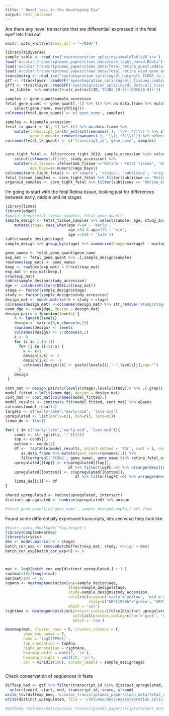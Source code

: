```yaml
---
title: " Novel loci in the developing Eye"
output: html_notebook
---
```



Are there any novel transcripts that are differentiall expressed in the fetal eye? lets find out 


```r
knitr::opts_knit$set(root.dir = '~/NIH/')
```


```r
library(tidyverse)
sample_table <- read_tsv('eyeintegration_splicing/sampleTableV6.tsv')
load('occular_transcriptomes_paper/clean_data/core_tight_david.Rdata')
load('occular_transcriptomes_paper/clean_data/fetal_retina_quant.Rdata') # i saved the quant as k
load('occular_transcriptomes_paper/clean_data/fetal_retina_eiad_gene_quant.Rdata')
tcons2mstrg <- read_tsv('eyeintegration_splicing/dl_data/gfc_TCONS_to_st_MSTRG.tsv.gz')
gtf <- rtracklayer::readGFF('eyeintegration_splicing/all_tissues.combined.gtf')
gff3 <- rtracklayer::readGFF('eyeintegration_splicing/dl_data/all_tissues.combined_transdecoderCDS.gff3.gz') %>% 
  as_tibble  %>% mutate(ID=str_extract(ID,'TCONS_[0-9]+|ENSG[0-9]+'))
```

```r
samples <- gene_quant$sample_accession
fetal_gene_quant <- gene_quant[,-1] %>% t() %>% as.data.frame %>% mutate(gene_name=rownames(.)) %>% 
    select(gene_name, everything())
colnames(fetal_gene_quant) <- c('gene_name', samples)

samples <- k$sample_accession
fetal_tx_quant <- k[,-1] %>% t() %>% as.data.frame %>%
    mutate(transcript_id=str_extract(rownames(.), '\\((.*?)\\)') %>% str_remove('\\(') %>% str_remove('\\)'), 
           gene_name=str_remove(rownames(.), '\\((.*?)\\)')) %>% select(transcript_id,gene_name, everything())
colnames(fetal_tx_quant) <- c('transcript_id','gene_name', samples)


core_tight_fetal <- filter(core_tight_2019, sample_accession %in% colnames(fetal_gene_quant)) %>% 
    select(colnames(.)[1:6], study_accession) %>%
    mutate(Sub_Tissue= ifelse(Sub_Tissue =="Retina - Fetal Tissue", 'Retina_Fetal.Tissue', 'Retina_Organoid'),
           Age_Days=as.numeric(Age_Days))
colnames(core_tight_fetal) <- c('sample', 'tissue', 'subtissue', 'origin', 'age', 'kept', 'study_accession')
fetal_tissue_samples <- core_tight_fetal %>% filter(subtissue == 'Retina_Fetal.Tissue', kept=='Kept') %>% arrange(age)
organoid_samples <- core_tight_fetal %>% filter(subtissue == 'Retina_Organoid', kept=='Kept') %>% arrange(age)
```


I'm going to start with the fetal Retina tissue, looking just for differences between early, middle and lat stages

```r
library(limma)
library(edgeR)
#gdata::keep(fetal_tissue_samples, fetal_gene_quant)
sample_design <- fetal_tissue_samples %>% select(sample, age, study_accession) %>%
    mutate(stage= case_when(age <=84 ~ 'early',
                            age >84 & age<119 ~ 'mid', 
                            age >=119 ~ 'late'))
table(sample_design$stage)
sample_design %>% group_by(stage) %>% summarise(range=max(age) - min(age))

gene_names <- fetal_gene_quant$gene_name
exp_mat <- fetal_gene_quant %>% .[,sample_design$sample] 
rownames(exp_mat) <- gene_names
keep <- rowSums(exp_mat) > 5*ncol(exp_mat)
exp_mat <- exp_mat[keep,]
nrow(exp_mat)
table(sample_design$study_accession)
dge <- calcNormFactors(DGEList(exp_mat))
stage <- factor(sample_design$stage)
study <- factor(sample_design$study_accession)
design_mat <- model.matrix(~0 + study + stage)
colnames(design_mat) <-colnames(design_mat) %>% str_remove('study|stage')
voom_dge <- voom(dge, design = design_mat)
design.pairs <-function(levels) {
    n <- length(levels)
    design <- matrix(0,n,choose(n,2))
    rownames(design) <- levels
    colnames(design) <- 1:choose(n,2)
    k <- 0
    for (i in 1:(n-1))
      for (j in (i+1):n) {
        k <- k+1
        design[i,k] <- 1
        design[j,k] <- -1
        colnames(design)[k] <- paste(levels[i],"-",levels[j],sep="")
      }
    design
 }

cont_mat <- design.pairs(c(levels(stage),levels(study))) %>% .[,grepl('early|mid|late', colnames(.))]
model_fitted <-lmFit(voom_dge, design = design_mat)
cont_mat <- cont_mat[colnames(model_fitted),]
model_results <- contrasts.fit(model_fitted, cont_mat) %>% eBayes
colnames(model_results)
targets <- c("early-late","early-mid", 'late-mid')
upregulated <- list(early=c(), mid=c(), late=c())
limma_de <- list()

for( i in c("early-late","early-mid", 'late-mid')){
    conds <- str_split(i, '-')[[1]]
    top <- conds[1]
    bottom <- conds[2]
    df <-  topTable(model_results, adjust.method = 'fdr', coef = i, number = 30000000, p.value = .01) %>% 
       as.data.frame %>% mutate(gene_name=rownames(.)) %>% 
       filter(grepl('TCONS', gene_name), gene_name %in% retina_fetal_exp)
    upregulated[[top]] <- c(upregulated[[top]],
                            df %>% filter(logFC >0) %>% arrange(desc(logFC)) %>%  pull(gene_name))
    upregulated[[bottom]] <- c(upregulated[[bottom]], 
                               df %>% filter(logFC <0) %>% arrange(desc(abs(logFC))) %>% pull(gene_name) )
    limma_de[[i]] <- df
}

shared_upregulated <- reduce(upregulated, intersect)  
distinct_upregulated <- combine(upregulated) %>% unique 

#fetal_gene_quant[,c('gene_name', sample_design$sample)] %>% View

```

Found some differentially expressed transcripts, lets see what they look like

```r
#knitr::opts_chunk$get("fig.height")
library(ComplexHeatmap)
library(viridis)
des <- model.matrix(~0 + stage)
batch_cor_exp <- removeBatchEffect(exp_mat, study, design = des)
batch_cor_exp[batch_cor_exp<0] <- 0



mat <- log2(batch_cor_exp[distinct_upregulated,] + 1 )
sum(mat>10)/length(mat)
mat[mat>10] <- 10
topAno <- HeatmapAnnotation(age=sample_design$age, 
                            stage=sample_design$stage, 
                            study=sample_design$study_accession,
                            col=list(stage=c('early'='yellow', 'mid'='orange', 'late'='red'),
                                     study=c("SRP119766"='green', "SRP105756"='purple', "SRP090040"='blue')),
                            which = 'col')
rightAno <- HeatmapAnnotation(protein_coding=ifelse(distinct_upregulated %in% gff3$ID, 'pc', 'nc'),
                              col=list(protein_coding=c('pc'='pink', 'nc'='white')),
                              which = 'row')

Heatmap(mat, cluster_rows = F, cluster_columns = T, 
        show_row_names = F,
        name = 'log2(TPM+1)',
        top_annotation = topAno, 
        right_annotation = rightAno,
        heatmap_width = unit(7, 'in'),
        heatmap_height = unit(12, 'in'),
        col = viridis(100), column_labels = sample_design$age)



```

Check conservation of sequences in fasta 
```r
diffexp_bed <- gtf %>% filter(transcript_id %in% distinct_upregulated, type == 'exon') %>% mutate(score=999) %>% 
  select(seqid, start, end, transcript_id, score, strand)
write_tsv(diffexp_bed, 'occular_transcriptomes_paper/clean_data/fetal_diffexp_noveltx.bed', col_names = F)
write(distinct_upregulated, file = '/Volumes/data/eyeintegration_splicing/testing/fetal_diff_Exp.txt', sep = '\n')
```

```bash
#python3 /Volumes/data/occular_transcriptomes_paper/scripts/select_entry_from_fasta.py --infasta /Volumes/eyeintegration_splicing/old_data_0901019/data/seqs/best_orfs.transdecoder.pep --txToKeep testing/fetal_diff_Exp.txt  --outfasta ~/NIH/occular_transcriptomes_paper/clean_data/fetal_diffexp_novel_tx.fa

```




